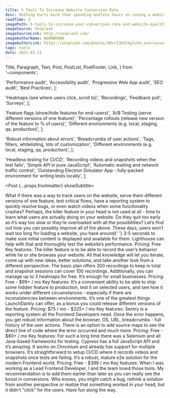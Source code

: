 ```yaml
---
title: 5 Tools To Increase Website Conversion Rate
desc: Nothing hurts more than spending endless hours on coding a website, rolling it out to production, and having close to zero traffic. All our hopes are gone in no time.
readTime: 3
imagePath: 5-tools-to-increase-your-conversion-rate-and-website-quality.jpg
imageSource: Unsplash
imageSourceLink: http://unsplash.com/
imageAuthorName: NeONBRAND
imageAuthorLink: https://unsplash.com/photos/dDvrIJbSCkg?utm_source=unsplash&utm_medium=referral&utm_content=creditShareLink
tags: tools
date: 2021-01-11
---
```


  Title,
  Paragraph,
  Text,
  Post,
  PostList,
  PostFooter,
  Link,
} from '~components';

  'Performance audit',
  'Accessibility audit',
  'Progressive Web App audit',
  'SEO audit',
  'Best Practices',
];

  'Heatmaps (see where users click, scroll to)',
  'Recordings',
  'Feedback poll',
  'Surveys',
];

  'Feature flags (show/hide features for end-users)',
  'A/B Testing (serve different versions of one feature)',
  'Percentage rollouts (release new version of the feature to % of users)',
  'Different environments (e.g. local, staging, qa, production)',
];

  'Robust information about errors',
  'Breadcrumbs of user actions',
  'Tags, filters, whitelisting, lots of customization',
  'Different environments (e.g. local, staging, qa, production)',
];

  'Headless testing for CI/CD',
  'Recording videos and snapshots when the test fails',
  'Simple API in pure JavaScript',
  'Automatic waiting and network traffic control',
  'Outstanding Electron Simulator App - fully-packed environment for writing tests locally',
];

<Post {...props.frontmatter} showSubtitle>
  <Title level={3}>Introduction</Title>
  <Paragraph>
    What if there was a way to track users on the website, serve them different
    versions of one feature, test critical flows, have a reporting system to
    quickly resolve bugs, or even watch videos when some functionality crashes?
  </Paragraph>
  <Paragraph>
    Perhaps, the killer feature in your head is not used at all - time to learn
    what users are actually doing on your website. Do they quit too early as
    it’s way too slow or they’re overloaded with all the possibilities?
  </Paragraph>
  <Paragraph lastParagraph>
    Let’s find out how you can possibly improve all of the above.
  </Paragraph>
  <Title level={4} transform="none">
    1.{' '}
    <Link href="https://developers.google.com/web/tools/lighthouse" strong>
      Lighthouse Audit
    </Link>
  </Title>
  <Paragraph>
    These days, users won’t wait too long for loading a website, you have around{' '}
    <Text strong>3-5 seconds</Text> to make sure initial content is displayed
    and available for them. Lighthouse can help with that and thoroughly test
    the website’s performance.
  </Paragraph>
  <Paragraph>
    <Text strong>Pricing:</Text> Free
  </Paragraph>
  <Paragraph>
    <Text strong>Key features:</Text>
  </Paragraph>
  <PostList data={keyFeaturesOne} />
  <Paragraph breakParagraph />
  <Title level={4} transform="none">
    2.{' '}
    <Link href="https://www.hotjar.com/" strong>
      HotJar
    </Link>
  </Title>
  <Paragraph>
    The killer feature is to be able to record the user’s behavior while he or
    she browses your website. All that knowledge will let you iterate, come up
    with new ideas, better solutions, and take another look from a different
    perspective.
  </Paragraph>
  <Paragraph>
    The basic plan offers 300 recordings to keep in total and snapshot sessions
    can cover 100 recordings. Additionally, you can manage up to 3 heatmaps for
    free. It’s enough for small businesses.
  </Paragraph>
  <Paragraph>
    <Text strong>Pricing:</Text> Free - $99+ / mo
  </Paragraph>
  <Paragraph>
    <Text strong>Key features:</Text>
  </Paragraph>
  <PostList data={keyFeaturesTwo} />
  <Paragraph breakParagraph />
  <Title level={4} transform="none">
    3.{' '}
    <Link href="https://launchdarkly.com/" strong>
      LaunchDarkly
    </Link>
  </Title>
  <Paragraph>
    It’s a convenient ability to be able to ship some hidden feature to
    production, test it on selected users, and see how it works under different
    circumstances - especially if there are inconsistencies between
    environments. It’s one of the greatest things LaunchDarkly can offer, as a
    bonus you could release different versions of the feature.
  </Paragraph>
  <Paragraph>
    <Text strong>Pricing:</Text> $75 / mo - $325+ / mo
  </Paragraph>
  <Paragraph>
    <Text strong>Key features:</Text>
  </Paragraph>
  <PostList data={keyFeaturesThree} />
  <Paragraph breakParagraph />
  <Title level={4} transform="none">
    4.{' '}
    <Link href="https://sentry.io/welcome/" strong>
      Sentry
    </Link>
  </Title>
  <Paragraph>
    Sentry is a reporting system all the Frontend Developers need. Once the
    error happens, you get robust information about the browser, OS, URL,
    breadcrumbs - full history of the user actions. There is an option to add
    source maps to see the direct line of code where the error occurred and much
    more.
  </Paragraph>
  <Paragraph>
    <Text strong>Pricing:</Text> Free - $80+ / mo
  </Paragraph>
  <Paragraph>
    <Text strong>Key features:</Text>
  </Paragraph>
  <PostList data={keyFeaturesFour} />
  <Paragraph breakParagraph />
  <Title level={4} transform="none">
    5.{' '}
    <Link href="https://www.cypress.io/" strong>
      Cypress
    </Link>
  </Title>
  <Paragraph>
    For such a long time there was a Selenium and all Java-based frameworks for
    testing. Cypress has a full JavaScript API and it’s amazing. It works on
    Chromium and already has support for multiple browsers. It’s straightforward
    to setup CI/CD where it records videos and snapshots once tests are failing.
    It’s a robust, mature e2e solution for the modern Frontend world.
  </Paragraph>
  <Paragraph>
    <Text strong>Pricing:</Text> Free - $399 / mo
  </Paragraph>
  <Paragraph>
    <Text strong>Key features:</Text>
  </Paragraph>
  <PostList data={keyFeaturesFive} />
  <Paragraph lastParagraph />
  <Title level={3}>Closing Notes</Title>
  <Paragraph>
    When I was working as a Lead Frontend Developer, I and the team loved those
    tools. My recommendation is to add them earlier than later as you can really
    see the boost in conversions. Who knows, you might catch a bug, rethink a
    solution from another perspective or realize that something worked in your
    head, but it didn't "click" for the users. Have fun along the way.
  </Paragraph>
  <PostFooter />
</Post>
